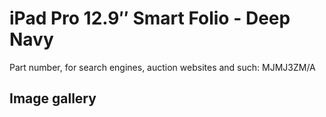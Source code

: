 # iPad Pro 12.9″ Smart Folio - Deep Navy

Part number, for search engines, auction websites and such: MJMJ3ZM/A

## Image gallery

<div style={{ width: "768px" }}>
  <GalleryComponent
    images={[
      {
        original: "/everysource/MJMJ3",
        thumbnail: "/everypreview/MJMJ3",
      }
    ]}
  />
</div>